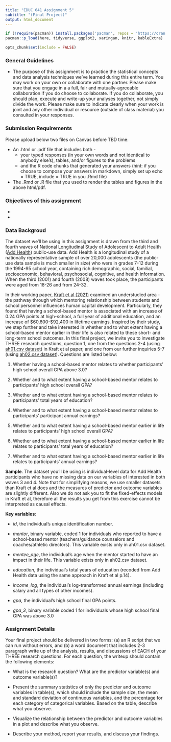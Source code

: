 ```yaml
---
title: "EDUC 641 Assignment 5"
subtitle: "(Final Project)"
output: html_document
---
```

```R
if (!require(pacman)) install.packages('pacman', repos = 'https://cran.rstudio.com')
pacman::p_load(here, tidyverse, ggplot2, xaringan, knitr, kableExtra)

opts_chunk$set(include = FALSE)
```

### General Guidelines

* The purpose of this assignment is to practice the statistical concepts and data analysis techniques we've learned during this entire term. You may work on your own or collaborate with one partner. Please make sure that you engage in a a full, fair and mutually-agreeable collaboration if you do choose to collaborate. If you do collaborate, you should plan, execute and write-up your analyses together, not simply divide the work. Please make sure to indicate clearly when your work is joint and any other individual or resource (outside of class material) you consulted in your responses.

### Submission Requirements

Please upload below two files on Canvas before TBD time:  

 * An .html or .pdf file that includes both - 
   + your typed responses (in your own words and not identical to anybody else's), tables, and/or figures to the problems  
   + and the R code chunks that generated your answers (hint: if you choose to compose your answers in markdown, simply set up echo = TRUE, include = TRUE in you .Rmd file)  
   
 * The .Rmd or .R file that you used to render the tables and figures in the above html/pdf. 

### Objectives of this assignment

 * 

 * 

### Data Backgroud

The dataset we'll be using in this assignment is drawn from the third and fourth waves of National Longitudinal Study of Adolescent to Adult Health ([Add Health](https://addhealth.cpc.unc.edu/data/#public-use)) public-use data. Add Health is a longitudinal study of a nationally representative sample of over 20,000 adolescents (the public-use data sample is much smaller in size) who were in grades 7-12 during the 1994-95 school year, containing rich demographic, social, familial, socioeconomic, behavioral, psychosocial, cognitive, and health information. When the third (2001) and fourth (2008) waves took place, the participants were aged from 18-26 and from 24-32.

In their working paper, [Kraft et al (2021)](https://www.edworkingpapers.com/ai21-441) examined an understudied area - the pathway through which mentoring relationship between students and school personnel influences human capital development. Particularly, they found that having a school-based mentor is associated with an increase of 0.24 GPA points at high-school, a full year of additional education, and an increase of $60,600-$92,400 in lifetime earnings. Inspired by their study, we step further and take interested in whether and to what extent having a school-based mentor earlier in their life is also related to these short- and long-term school outcomes. In this final project, we invite you to investigate THREE research questions, question 1, one from the questions 2-4 (using [ah01.csv dataset](./data/ah01.csv)) in Kraft et al paper, and one from our further inquiries 5-7 (using [ah02.csv dataset](./data/ah02.csv)). Questions are listed below:

1. Whether having a school-based mentor relates to whether participants' high school overall GPA above 3.0?

2. Whether and to what extent having a school-based mentor relates to participants' high school overall GPA?

3. Whether and to what extent having a school-based mentor relates to participants' total years of education?

4. Whether and to what extent having a school-based mentor relates to participants' participant annual earnings?

5. Whether and to what extent having a school-based mentor earlier in life relates to participants' high school overall GPA?

6. Whether and to what extent having a school-based mentor earlier in life relates to participants' total years of education?

7. Whether and to what extent having a school-based mentor earlier in life relates to participants' annual earnings?

**Sample**. The dataset you'll be using is individual-level data for Add Health participants who have no missing data on our variables of interested in both waves 3 and 4. Note that for simplifying reasons, we use smaller datasets than Kraft et al does and the measures of predictor and outcome variables are slightly different. Also we do not ask you to fit the fixed-effects models in Kraft et al, therefore all the results you get from this exercise cannot be interpreted as causal effects. 

**Key variables**:

 * *id*, the individual's unique identification number.
 
 * *mentor*, binary variable, coded 1 for individuals who reported to have a school-based mentor (teachers/guidance counselors and coaches/athletic directors). This variable exists only in ah01.csv dataset.
 
 * *mentee_age*, the individual's age when the mentor started to have an impact in their life. This variable exists only in ah02.csv dataset.
 
 * *education*, the individual's total years of education (recoded from Add Health data using the same approach in Kraft et al p.14).

 * *income_log*, the individual's log-transformed annual earnings (including salary and all types of other incomes). 
 
 * *gpa*, the individual's high school final GPA points.
 
 * *gpa_3*, binary variable coded 1 for individuals whose high school final GPA was above 3.0

### Assignment Details

Your final project should be delivered in two forms: (a) an R script that we can run without errors, and (b) a word document that includes 2-3 paragraph write up of the analysis, results, and discussions of EACH of your THREE research questions. For each question, the writeup should contain the following elements:

 * What is the research question? What are the predictor variable(s) and outcome variable(s)? 

 * Present the summary statistics of only the predictor and outcome variables in table(s), which should include the sample size, the mean and standard deviation of continuous variables, and the percentage for each category of categorical variables. Based on the table, describe what you observe.

 * Visualize the relationship between the predictor and outcome variables in a plot and describe what you observe. 

 * Describe your method, report your results, and discuss your findings.




